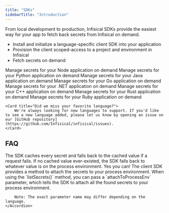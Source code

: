 ```yaml
---
title: "SDKs"
sidebarTitle: "Introduction"
---
```


From local development to production, Infisical SDKs provide the easiest way for your app to fetch back secrets from Infisical on demand.

-   Install and initialize a language-specific client SDK into your application
-   Provision the client scoped-access to a project and environment in Infisical
-   Fetch secrets on demand

<CardGroup cols={3}>
    <Card title="Node.js" href="https://github.com/Infisical/node-sdk-v2?tab=readme-ov-file#infisical-nodejs-sdk" icon="node" color="#68a063">
      Manage secrets for your Node application on demand
    </Card>
    <Card href="https://github.com/Infisical/python-sdk-official?tab=readme-ov-file#infisical-python-sdk" title="Python" icon="python" color="#4c8abe">
      Manage secrets for your Python application on demand
    </Card>
    <Card href="https://github.com/Infisical/java-sdk?tab=readme-ov-file#infisical-java-sdk" title="Java" icon="java" color="#e41f23">
      Manage secrets for your Java application on demand
    </Card>
    <Card href="/sdks/languages/go" title="Go" icon="golang" color="#367B99">
      Manage secrets for your Go application on demand
    </Card>
    <Card href="https://github.com/Infisical/infisical-dotnet-sdk?tab=readme-ov-file#infisical-net-sdk" title=".NET" icon="bars" color="#368833">
      Manage secrets for your .NET application on demand
    </Card>
    <Card href="https://github.com/Infisical/infisical-cpp-sdk/?tab=readme-ov-file#infisical-c-sdk" title="C++" icon="c" color="#b00dd1">
      Manage secrets for your C++ application on demand
    </Card>
    <Card href="https://github.com/Infisical/rust-sdk?tab=readme-ov-file#infisical--the-official-infisical-rust-sdk" title="Rust" icon="rust" color="#f74b00">
      Manage secrets for your Rust application on demand
    </Card>
    <Card href="/sdks/languages/ruby" title="Ruby" icon="diamond" color="#367B99">
      Manage secrets for your Ruby application on demand
    </Card>

    <Card title="Did we miss your favorite language?">
        We're always looking for new languages to support. If you'd like to see a new language added, please let us know by opening an issue on our [GitHub repository](https://github.com/Infisical/infisical/issues).
    </Card>
</CardGroup>

## FAQ

<AccordionGroup>
    <Accordion title="What if a request for a secret fails?">
        The SDK caches every secret and falls back to the cached value if a request fails. If no cached
        value ever-existed, the SDK falls back to whatever value is on the process environment.
    </Accordion>
    <Accordion title="Can I attach the environment variables to my process environment?">
        Yes you can! The client SDK provides a method to attach the secrets to your process environment. When using the `listSecrets()` method, you
        can pass a `attachToProcessEnv` parameter, which tells the SDK to attach all the found secrets to your process environment.
        
        Note: The exact parameter name may differ depending on the language.
    </Accordion>
</AccordionGroup>
